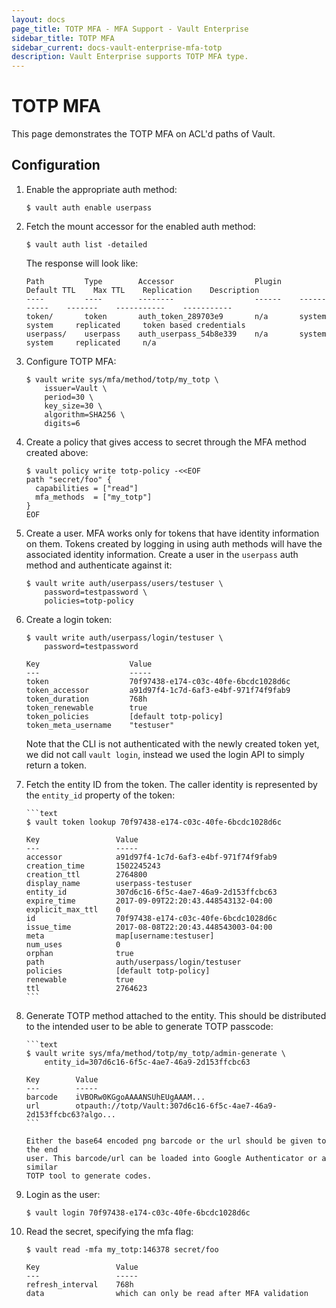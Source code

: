 ```yaml
---
layout: docs
page_title: TOTP MFA - MFA Support - Vault Enterprise
sidebar_title: TOTP MFA
sidebar_current: docs-vault-enterprise-mfa-totp
description: Vault Enterprise supports TOTP MFA type.
---
```


# TOTP MFA

This page demonstrates the TOTP MFA on ACL'd paths of Vault.

## Configuration

1. Enable the appropriate auth method:

   ```text
   $ vault auth enable userpass
   ```

1. Fetch the mount accessor for the enabled auth method:

   ```text
   $ vault auth list -detailed
   ```

   The response will look like:

   ```text
   Path         Type        Accessor                  Plugin    Default TTL    Max TTL    Replication    Description
   ----         ----        --------                  ------    -----------    -------    -----------    -----------
   token/       token       auth_token_289703e9       n/a       system         system     replicated     token based credentials
   userpass/    userpass    auth_userpass_54b8e339    n/a       system         system     replicated     n/a
   ```

1. Configure TOTP MFA:

   ```text
   $ vault write sys/mfa/method/totp/my_totp \
       issuer=Vault \
       period=30 \
       key_size=30 \
       algorithm=SHA256 \
       digits=6
   ```

1. Create a policy that gives access to secret through the MFA method created
   above:

   ```text
   $ vault policy write totp-policy -<<EOF
   path "secret/foo" {
     capabilities = ["read"]
     mfa_methods  = ["my_totp"]
   }
   EOF
   ```

1. Create a user. MFA works only for tokens that have identity information on
   them. Tokens created by logging in using auth methods will have the associated
   identity information. Create a user in the `userpass` auth method and
   authenticate against it:


    ```text
    $ vault write auth/userpass/users/testuser \
        password=testpassword \
        policies=totp-policy
    ```

1.  Create a login token:

    ```text
    $ vault write auth/userpass/login/testuser \
        password=testpassword

    Key                    Value
    ---                    -----
    token                  70f97438-e174-c03c-40fe-6bcdc1028d6c
    token_accessor         a91d97f4-1c7d-6af3-e4bf-971f74f9fab9
    token_duration         768h
    token_renewable        true
    token_policies         [default totp-policy]
    token_meta_username    "testuser"
    ```

    Note that the CLI is not authenticated with the newly created token yet, we
    did not call `vault login`, instead we used the login API to simply return a
    token.

1.  Fetch the entity ID from the token. The caller identity is represented by the
    `entity_id` property of the token:

        ```text
        $ vault token lookup 70f97438-e174-c03c-40fe-6bcdc1028d6c

        Key                 Value
        ---                 -----
        accessor            a91d97f4-1c7d-6af3-e4bf-971f74f9fab9
        creation_time       1502245243
        creation_ttl        2764800
        display_name        userpass-testuser
        entity_id           307d6c16-6f5c-4ae7-46a9-2d153ffcbc63
        expire_time         2017-09-09T22:20:43.448543132-04:00
        explicit_max_ttl    0
        id                  70f97438-e174-c03c-40fe-6bcdc1028d6c
        issue_time          2017-08-08T22:20:43.448543003-04:00
        meta                map[username:testuser]
        num_uses            0
        orphan              true
        path                auth/userpass/login/testuser
        policies            [default totp-policy]
        renewable           true
        ttl                 2764623
        ```

1.  Generate TOTP method attached to the entity. This should be distributed to
    the intended user to be able to generate TOTP passcode:

        ```text
        $ vault write sys/mfa/method/totp/my_totp/admin-generate \
            entity_id=307d6c16-6f5c-4ae7-46a9-2d153ffcbc63

        Key        Value
        ---        -----
        barcode    iVBORw0KGgoAAAANSUhEUgAAAM...
        url        otpauth://totp/Vault:307d6c16-6f5c-4ae7-46a9-2d153ffcbc63?algo...
        ```

        Either the base64 encoded png barcode or the url should be given to the end
        user. This barcode/url can be loaded into Google Authenticator or a similar
        TOTP tool to generate codes.

1.  Login as the user:

    ```text
    $ vault login 70f97438-e174-c03c-40fe-6bcdc1028d6c
    ```

1.  Read the secret, specifying the mfa flag:

    ```text
    $ vault read -mfa my_totp:146378 secret/foo

    Key                 Value
    ---                 -----
    refresh_interval    768h
    data                which can only be read after MFA validation
    ```
